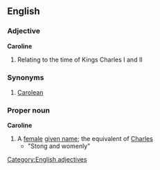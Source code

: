 ==English==
===Adjective===
'''Caroline'''
#Relating to the time of Kings Charles I and II
===Synonyms===
#[[Carolean]]
===Proper noun===
'''Caroline'''
#A [[female]] [[given name]]; the equivalent of [[Charles]]
#* "Stong and womenly"
[[Category:English adjectives]]